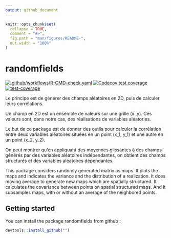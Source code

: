 ```yaml
---
output: github_document
---
```


<!-- README.md is generated from README.Rmd. Please edit that file -->

```r
knitr::opts_chunk$set(
  collapse = TRUE,
  comment = "#>",
  fig.path = "man/figures/README-",
  out.width = "100%"
)
```

# randomfields

<!-- badges: start -->
[![.github/workflows/R-CMD-check.yaml](https://github.com/C-Juliette/randomfields/actions/workflows/R-CMD-check.yaml/badge.svg)](https://github.com/C-Juliette/randomfields/actions/workflows/R-CMD-check.yaml)
[![Codecov test coverage](https://codecov.io/gh/C-Juliette/randomfields/branch/main/graph/badge.svg)](https://codecov.io/gh/C-Juliette/randomfields?branch=main)
[![test-coverage](https://github.com/C-Juliette/randomfields/actions/workflows/test-coverage.yaml/badge.svg)](https://github.com/C-Juliette/randomfields/actions/workflows/test-coverage.yaml)
<!-- badges: end -->

Le principe est de générer des champs aléatoires en 2D, puis de calculer leurs corrélations.

Un champ en 2D est un ensemble de valeurs sur une grille (x ,y). Ces valeurs sont, dans notre cas, des réalisations de variables aléatories.

Le but de ce package est de donner des outils pour calculer la corrélation entre deux variables aléatoires situées en un point (x_1, y_1) et une autre en un point (x_2, y_2).

On peut montrer qu'en appliquant des moyennes glissantes à des champs générés par des variables aléatoires indépendantes, on obtient des champs structurés et des variables aléatoires dépendantes.


This package considers randomly generated matrix as maps. It plots the maps and indicates the variance and the distribution of a realization. It does moving average to generate new maps which are spatially structured. It calculates the covariance between points on spatial structured maps. And it subsamples maps, with or without an average of the neighbored points.

## Getting started

You can install the package randomfields from github :

``` r
devtools::install_github("")
```


